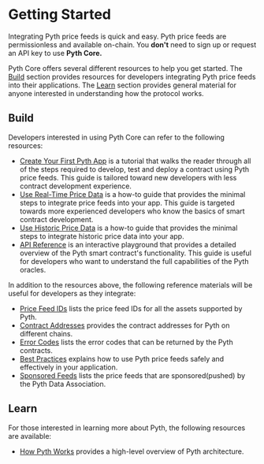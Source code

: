# Getting Started

Integrating Pyth price feeds is quick and easy. Pyth price feeds are permissionless and available on-chain. You **don't** need to sign up or request an API key to use **Pyth Core.**

Pyth Core offers several different resources to help you get started.
The [Build](#build) section provides resources for developers integrating Pyth price feeds into their applications.
The [Learn](#learn) section provides general material for anyone interested in understanding how the protocol works.

## Build

Developers interested in using Pyth Core can refer to the following resources:

- [Create Your First Pyth App](./create-your-first-pyth-app/) is a tutorial that walks the reader through all of the steps required to develop, test and deploy a contract using Pyth price feeds. This guide is tailored toward new developers with less contract development experience.
- [Use Real-Time Price Data](./use-real-time-data/) is a how-to guide that provides the minimal steps to integrate price feeds into your app. This guide is targeted towards more experienced developers who know the basics of smart contract development.
- [Use Historic Price Data](./use-historic-price-data/) is a how-to guide that provides the minimal steps to integrate historic price data into your app.
- [API Reference](./api-reference) is an interactive playground that provides a detailed overview of the Pyth smart contract's functionality. This guide is useful for developers who want to understand the full capabilities of the Pyth oracles.

In addition to the resources above, the following reference materials will be useful for developers as they integrate:

- [Price Feed IDs](./price-feeds.mdx) lists the price feed IDs for all the assets supported by Pyth.
- [Contract Addresses](./contract-addresses/) provides the contract addresses for Pyth on different chains.
- [Error Codes](./error-codes.mdx) lists the error codes that can be returned by the Pyth contracts.
- [Best Practices](./best-practices.mdx) explains how to use Pyth price feeds safely and effectively in your application.
- [Sponsored Feeds](./sponsored-feeds.mdx) lists the price feeds that are sponsored(pushed) by the Pyth Data Association.

## Learn

For those interested in learning more about Pyth, the following resources are available:

- [How Pyth Works](./how-pyth-works.mdx) provides a high-level overview of Pyth architecture.
